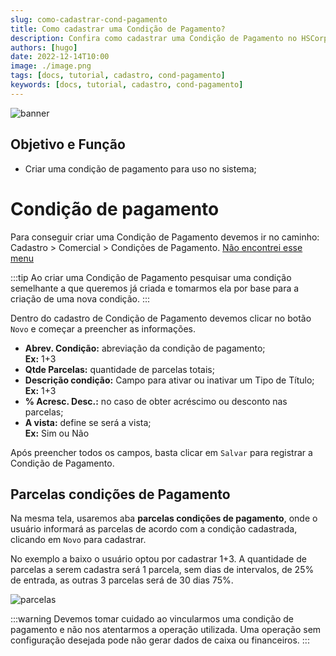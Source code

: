 ```yaml
---
slug: como-cadastrar-cond-pagamento
title: Como cadastrar uma Condição de Pagamento?
description: Confira como cadastrar uma Condição de Pagamento no HSCorp
authors: [hugo]
date: 2022-12-14T10:00
image: ./image.png
tags: [docs, tutorial, cadastro, cond-pagamento]
keywords: [docs, tutorial, cadastro, cond-pagamento]
---
```


![banner](./image.png)

## Objetivo e Função

- Criar uma condição de pagamento para uso no sistema;

# Condição de pagamento

Para conseguir criar uma Condição de Pagamento devemos ir no caminho: <br/><highlight bgColor="#54638c">Cadastro > Comercial > Condições de Pagamento</highlight>. [Não encontrei esse menu](/docs/intro/comecando#não-encontrei-o-menu-desejado)

:::tip
Ao criar uma Condição de Pagamento pesquisar uma condição semelhante a que queremos já criada e tomarmos ela por base para a criação de uma nova condição.
:::

Dentro do cadastro de Condição de Pagamento devemos clicar no botão `Novo` e começar a preencher as informações.

- **Abrev. Condição:** abreviação da condição de pagamento; <br/>**Ex:** <colorText>1+3</colorText>
- **Qtde Parcelas:** quantidade de parcelas totais;
- **Descrição condição:** Campo para ativar ou inativar um Tipo de Título; <br/>**Ex:** <colorText>1+3</colorText>
- **% Acresc. Desc.:** no caso de obter acréscimo ou desconto nas parcelas;
- **A vista:** define se será a vista; <br/>**Ex:** <colorText>Sim ou Não</colorText>

Após preencher todos os campos, basta clicar em `Salvar` para registrar a Condição de Pagamento.

## Parcelas condições de Pagamento

Na mesma tela, usaremos aba **parcelas condições de pagamento**, onde o usuário informará as parcelas de acordo com a condição cadastrada, clicando em `Novo` para cadastrar.

No exemplo a baixo o usuário optou por cadastrar 1+3. A quantidade de parcelas a serem cadastra será 1 parcela, sem dias de intervalos, de 25% de entrada, as outras 3 parcelas será de 30 dias 75%.

![parcelas](./img/parcelas.png)

:::warning
Devemos tomar cuidado ao vincularmos uma condição de pagamento e não nos atentarmos a operação utilizada. Uma operação sem configuração desejada pode não gerar dados de caixa ou financeiros.
:::
